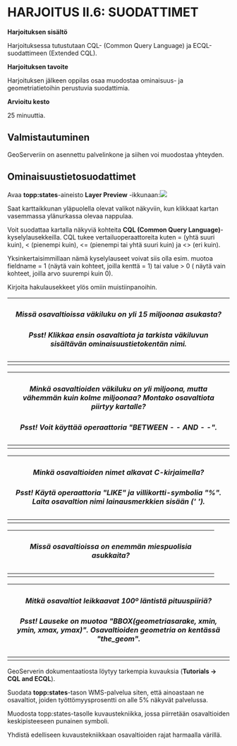 # HARJOITUS II.6: SUODATTIMET

**Harjoituksen sisältö**

Harjoituksessa tutustutaan CQL- (Common Query Language) ja ECQL-suodattimeen (Extended CQL).

**Harjoituksen tavoite**

Harjoituksen jälkeen oppilas osaa muodostaa ominaisuus- ja geometriatietoihin perustuvia suodattimia.

**Arvioitu kesto**

25 minuuttia.

## **Valmistautuminen**

GeoServeriin on asennettu palvelinkone ja siihen voi muodostaa yhteyden. 

## **Ominaisuustietosuodattimet**

Avaa **topp:states**-aineisto **Layer Preview** -ikkunaan:![](https://lh6.googleusercontent.com/q5QLfMqFZ7N5aSsBiUffGq1lryv15XB6abDifmVWbc0nSGHiCv3JfqNtut6H1ch0WRcDisqCss2RYQCYB6-d09IHZQ5omW2tp8ELBqyHg4PeyuOaDbCxQz7H-LF3rjZAnXfMU-P_zwloC74FASbbcQ)

Saat karttaikkunan yläpuolella olevat valikot näkyviin, kun klikkaat kartan vasemmassa ylänurkassa olevaa nappulaa.

Voit suodattaa kartalla näkyviä kohteita **CQL (Common Query Language)**-kyselylausekkeilla. CQL tukee vertailuoperaattoreita kuten = (yhtä suuri kuin), \< (pienempi kuin), \<= (pienempi tai yhtä suuri kuin) ja \<\> (eri kuin). 

Yksinkertaisimmillaan nämä kyselylauseet voivat siis olla esim. muotoa fieldname = 1 (näytä vain kohteet, joilla kenttä = 1) tai value \> 0 ( näytä vain kohteet, joilla arvo suurempi kuin 0).

Kirjoita hakulausekkeet ylös omiin muistiinpanoihin.

+--------------------------------------------------------------------------------------------------------+
| ##### **Missä osavaltioissa väkiluku on yli 15 miljoonaa asukasta?**                                   |
|                                                                                                        |
| ##### **Psst! Klikkaa ensin osavaltiota ja tarkista väkiluvun sisältävän ominaisuustietokentän nimi.** |
+========================================================================================================+
+--------------------------------------------------------------------------------------------------------+

+------------------------------------------------------------------------------------------------------------------------------------+
| ##### **Minkä osavaltioiden väkiluku on yli miljoona, mutta vähemmän kuin kolme miljoonaa? Montako osavaltiota piirtyy kartalle?** |
|                                                                                                                                    |
| ##### **Psst! Voit käyttää operaattoria \"BETWEEN - - AND - -\".**                                                                 |
+====================================================================================================================================+
+------------------------------------------------------------------------------------------------------------------------------------+

+----------------------------------------------------------------------------------------------------------------------------------+
| ##### **Minkä osavaltioiden nimet alkavat C-kirjaimella?**                                                                       |
|                                                                                                                                  |
| ##### **Psst! Käytä operaattoria \"LIKE\" ja villikortti-symbolia \"%\". Laita osavaltion nimi lainausmerkkien sisään (\' \').** |
+==================================================================================================================================+
+----------------------------------------------------------------------------------------------------------------------------------+

+------------------------------------------------------------------+
| ##### **Missä osavaltioissa on enemmän miespuolisia asukkaita?** |
+==================================================================+
+------------------------------------------------------------------+

+----------------------------------------------------------------------------------------------------------------------------------------+
| ##### **Mitkä osavaltiot leikkaavat 100º läntistä pituuspiiriä?**                                                                      |
|                                                                                                                                        |
| ##### **Psst! Lauseke on muotoa \"BBOX(geometriasarake, xmin, ymin, xmax, ymax)\". Osavaltioiden geometria on kentässä \"the_geom\".** |
+========================================================================================================================================+
+----------------------------------------------------------------------------------------------------------------------------------------+

GeoServerin dokumentaatiosta löytyy tarkempia kuvauksia (**Tutorials → CQL and ECQL**).

Suodata **topp:states**-tason WMS-palvelua siten, että ainoastaan ne osavaltiot, joiden työttömyysprosentti on alle 5% näkyvät palvelussa.

Muodosta topp:states-tasolle kuvaustekniikka, jossa piirretään osavaltioiden keskipisteeseen punainen symboli.

Yhdistä edelliseen kuvaustekniikkaan osavaltioiden rajat harmaalla värillä.
